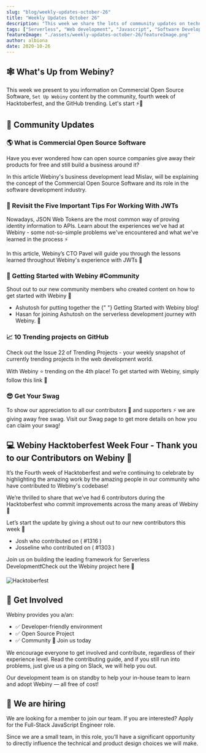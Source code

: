```yaml
---
slug: "blog/weekly-updates-october-26"
title: "Weekly Updates October 26"
description: "This week we share the lots of community updates on technical content from Webiny, Hacktoberfest, and last weeks GitHub trending . Let's start ⚡️🙌"
tags: ["Serverless", "Web development", "Javascript", "Software Development", "GraphQL"]
featureImage: "./assets/weekly-updates-october-26/featureImage.png"
author: albiona
date: 2020-10-26
---
```


## 🕸 What's Up from Webiny?

This week we present to you information on Commercial Open Source Software, `Set Up Webiny` content by the community, fourth week of Hacktoberfest, and the GitHub trending. Let's start ⚡️🙌

## 🙌 Community Updates

### 🌎 What is Commercial Open Source Software

Have you ever wondered how can open source companies give away their products for free and still
build a business around it?

In this <ExternalLink href="https://www.webiny.com/blog/what-is-commercial-open-source?utm_source=Webiny-blog&utm_medium=webiny-website&utm_campaign=webiny-hygiene-blog-oct-26&utm_content=webiny-hygiene-what-is-commercial-oss&utm_term=W00267"> article</ExternalLink>
Webiny's business development lead Mislav, will be explaining the concept of the Commercial Open Source Software and its role in the software development industry.

### 🔭 Revisit the Five Important Tips For Working With JWTs

Nowadays, JSON Web Tokens are the most common way of proving identity information to APIs.
Learn about the experiences we've had at Webiny - some not-so-simple problems we've encountered and what we've learned in the process ⚡

In this <ExternalLink href="https://www.webiny.com/blog/5-key-learnings-from-working-with-jwts/?utm_source=Webiny-blog&utm_medium=webiny-website&utm_campaign=webiny-weekly-updates-blog-oct-26&utm_content=webiny-hygiene-content-lessons-jwt&utm_term=W00273"> article</ExternalLink>, Webiny’s CTO <ExternalLink href="https://twitter.com/paveldenisjuk">Pavel</ExternalLink> will guide you through the lessons learned throughout Webiny's experience with JWTs 📄

### 🧡 Getting Started with Webiny #Community

Shout out to our new community members who created content on how to get started with Webiny 👏

- <ExternalLink href="https://www.linkedin.com/in/pycrash/">
    Ashutosh
  </ExternalLink> for putting together the
  <ExternalLink href="https://pycrash.medium.com/getting-started-with-webiny-929d7a9b158a">
    {" "}
    Getting Started with Webiny
  </ExternalLink> blog!
- <ExternalLink href="https://www.linkedin.com/in/hasan-raza-a4aa15137/">
    Hasan
  </ExternalLink> for joining Ashutosh on the serverless development journey with Webiny. 🚀

### 📈 10 Trending projects on GitHub

Check out the <ExternalLink href="https://iainfreestone.com/2020/10/23/10-trending-projects-on-github-for-web-developers-23rd-october-2020/">Issue 22 of Trending Projects </ExternalLink> - your weekly snapshot of currently trending projects in the web development world.

With Webiny ⭐ trending on the 4th place! To get started with Webiny, simply <ExternalLink href="https://docs.webiny.com/docs/webiny/introduction/?utm_source=Webiny-blog&utm_medium=webiny-docs&utm_campaign=webiny-weekly-updates-blog-oct-26&utm_content=webiny-get-started-docs&utm_term=W00269"> follow this link </ExternalLink> 🚀

### 😎 Get Your Swag

To show our appreciation to all our contributors 🌟 and supporters ⚡️ we are giving away free swag.
Visit our <ExternalLink href="https://www.webiny.com/swag/?utm_source=Webiny-blog&utm_medium=webiny-website&utm_campaign=webiny-weekly-updates-blog-oct-26&utm_content=webiny-swag-page&utm_term=W00270">Swag page</ExternalLink> to get more details on how you can claim your swag!

## 💻 Webiny Hacktoberfest Week Four - Thank you to our Contributors on Webiny 🧡

It’s the Fourth week of Hacktoberfest and we’re continuing to celebrate by highlighting the amazing work by the amazing people in our community who have contributed to Webiny's codebase!

We’re thrilled to share that we’ve had 6 contributors during the Hacktoberfest who commit improvements across the many areas of Webiny 🎉

Let’s start the update by giving a shout out to our new contributors this week 👏

- <ExternalLink href="https://github.com/jmakhack"> Josh </ExternalLink> who contributed on (
  <ExternalLink href="https://github.com/webiny/webiny-js/pull/1316"> #1316 </ExternalLink>)
- <ExternalLink href=""> Josseline </ExternalLink> who contributed on (
  <ExternalLink href="https://github.com/webiny/webiny-js/pull/1303"> #1303 </ExternalLink>)

Join us on building the leading framework for Serverless Development❗️Check out the <ExternalLink href="https://github.com/webiny/webiny-js/?utm_source=Webiny-blog&utm_medium=webiny-github&utm_campaign=webiny-weekly-updates-blog-oct-26&utm_content=webiny-github-repo&utm_term=W00272"> Webiny project here</ExternalLink> 🚀

![Hacktoberfest](/assets/weekly-updates-october-26/hacktoberfest.png)

## 🤝 Get Involved

Webiny provides you a/an:

- ✅ Developer-friendly environment
- ✅ Open Source Project
- ✅ Community 💛 <ExternalLink href="http://webiny.com/slack?utm_source=Webiny-blog&utm_medium=webiny-blog&utm_campaign=webiny-weekly-updates-blog-oct-19&utm_content=webiny-slack-community&utm_term=W00234">Join us today</ExternalLink>

We encourage everyone to get involved and contribute, regardless of their experience level. Read the <ExternalLink href="https://github.com/webiny/webiny-js/blob/master/docs/CONTRIBUTING.md?utm_source=Webiny-blog&utm_medium=webiny-github-contributing-doc&utm_campaign=webiny-weekly-updates-oct-12&utm_content=webiny-github-contributing-doc&utm_term=W00191"> contributing guide</ExternalLink>, and if you still run into problems, just give us a ping on <ExternalLink href="http://webiny.com/slack?utm_source=Webiny-blog&utm_medium=webiny-website&utm_campaign=webiny-weekly-updates-blog-oct-26&utm_content=webiny-slack-community&utm_term=W00274">Slack</ExternalLink>, we will help you out.

Our development team is on standby to help your in-house team to learn and adopt Webiny — all free of cost!

## 🚀 We are hiring

We are looking for a member to join our team.
If you are interested? Apply for the <ExternalLink href="https://careers.webiny.com/full-stack-javascript-engineer/en?utm_source=Webiny-blog&utm_medium=webiny-careers-full-stack-eng&utm_campaign=webiny-weekly-updates-oct-12&utm_content=webiny-careers-fullstack-dev&utm_term=W00192">Full-Stack JavaScript Engineer</ExternalLink> role.

Since we are a small team, in this role, you’ll have a significant opportunity to directly influence the technical and product design choices we will make.
